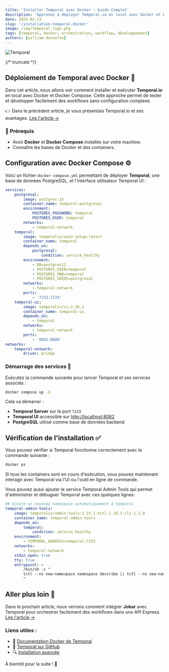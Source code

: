 ```yaml
---
title: 'Installer Temporal avec Docker : Guide Complet'
description: 'Apprenez à déployer Temporal.io en local avec Docker et Docker Compose.'
date: 2025-02-13
slug: '/installation-temporal-docker'
image: /img/temporal_logo.png
tags: [temporal, docker, orchestration, workflow, développement]
authors: [william-donnette]
---
```



![Temporal](/img/temporal_logo.png 'Temporal Logo')

<HorizontalDisplay />

{/* truncate */}

## Déploiement de Temporal avec Docker 🐳

Dans cet article, nous allons voir comment installer et exécuter **Temporal.io** en local avec Docker et Docker Compose. Cette approche permet de tester et développer facilement des workflows sans configuration complexe.

👉 Dans le précédent article, je vous présentais Temporal.io et ses avantages. [Lire l'article →](/blog/introduction-temporal)

### 📌 Prérequis

-   Avoir **Docker** et **Docker Compose** installés sur votre machine.
-   Connaître les bases de Docker et des containers.

<ArialInArticle />

## Configuration avec Docker Compose ⚙️

Voici un fichier `docker-compose.yml` permettant de déployer **Temporal**, une base de données PostgreSQL, et l'interface utilisateur Temporal UI :

```yaml
services:
    postgresql:
        image: postgres:15
        container_name: temporal-postgresql
        environment:
            POSTGRES_PASSWORD: temporal
            POSTGRES_USER: temporal
        networks:
            - temporal-network
    temporal:
        image: temporalio/auto-setup:latest
        container_name: temporal
        depends_on:
            postgresql:
                condition: service_healthy
        environment:
            - DB=postgres12
            - POSTGRES_USER=temporal
            - POSTGRES_PWD=temporal
            - POSTGRES_SEEDS=postgresql
        networks:
            - temporal-network
        ports:
            - '7233:7233'
    temporal-ui:
        image: temporalio/ui:2.26.2
        container_name: temporal-ui
        depends_on:
            - temporal
        networks:
            - temporal-network
        ports:
            - '8082:8080'
networks:
    temporal-network:
        driver: bridge
```

### Démarrage des services 🚀

Exécutez la commande suivante pour lancer Temporal et ses services associés :

```sh
docker compose up -d
```

Cela va démarrer :

-   **Temporal Server** sur le port `7233`
-   **Temporal UI** accessible sur [http://localhost:8082](http://localhost:8082)
-   **PostgreSQL** utilisé comme base de données backend

<ArialInArticle />

## Vérification de l'installation ✅

Vous pouvez vérifier si Temporal fonctionne correctement avec la commande suivante :

```sh
docker ps
```

Si tous les containers sont en cours d'exécution, vous pouvez maintenant interagir avec Temporal via l'UI ou l'outil en ligne de commande.

Vous pouvez aussi ajouter le service Temporal Admin Tools qui permet d'administrer et débuguer Temporal avec ces quelques lignes:

```yaml
## Ajoute un nouveau namespace automatiquement à temporal
temporal-admin-tools:
    image: temporalio/admin-tools:1.25.1-tctl-1.18.1-cli-1.1.0
    container_name: temporal-admin-tools
    depends_on:
        temporal:
            condition: service_healthy
    environment:
        - TEMPORAL_ADDRESS=temporal:7233
    networks:
        - temporal-network
    stdin_open: true
    tty: true
    entrypoint: >
        /bin/sh -c "
        tctl --ns new-namespace namespace describe || tctl --ns new-namespace namespace register;
        "
```

## Aller plus loin 🔗

Dans le prochain article, nous verrons comment intégrer **Jobar** avec Temporal pour orchestrer facilement des workflows dans une API Express. [Lire l'article →](/blog/introduction-jobar)

### Liens utiles :

-   🐳 [Documentation Docker de Temporal](https://docs.temporal.io/)
-   📖 [Temporal sur GitHub](https://github.com/temporalio)
-   🔍 [Installation avancée](https://docs.temporal.io/docs/server-setup)

À bientôt pour la suite ! 🚀

<ArialMultiplex />
